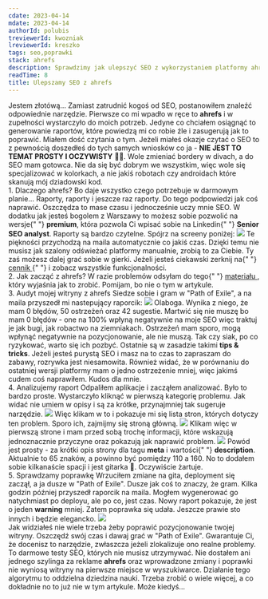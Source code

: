 ```yaml
---
cdate: 2023-04-14
mdate: 2023-04-14
authorId: polubis
treviewerId: kwozniak
lreviewerId: kreszko
tags: seo,poprawki
stack: ahrefs
description: Sprawdzimy jak ulepszyć SEO z wykorzystaniem platformy ahrefs oraz pobawimy się raportami, które dostępne są w darmowym planie.
readTime: 8
title: Ulepszamy SEO z ahrefs
---
```


<Prelude label="Wstęp">
  <M>
    Jestem złotówą... Zamiast zatrudnić kogoś od SEO, postanowiłem znaleźć
    odpowiednie narzędzie.
  </M>
  <M>
    Pierwsze co mi wpadło w ręce to <B>ahrefs</B> i w zupełności wystarczyło do
    moich potrzeb. Jedyne co chciałem osiągnąć to generowanie raportów, które
    powiedzą mi co robie źle i zasugerują jak to poprawić. Miałem dość czytania
    o tym. Jeżeli miałeś okazje czytać o SEO to z pewnością doszedłeś do tych
    samych wniosków co ja - <B>NIE JEST TO TEMAT PROSTY I OCZYWISTY</B> 🤦‍♂️.
  </M>
  <M>
    Wole zmieniać bordery w divach, a do SEO mam gotowca. Nie da się być dobrym
    we wszystkim, więc wole się specjalizować w kolorkach, a nie jakiś robotach
    czy androidach które skanują mój dziadowski kod.
  </M>
</Prelude>

<Section>
  <XL>1. Dlaczego ahrefs?</XL>
  <M>
    Bo daje wszystko czego potrzebuje w darmowym planie... Raporty, raporty i
    jeszcze raz raporty. Do tego podpowiedzi jak coś naprawić. Oszczędza to mase
    czasu i jednocześnie uczy mnie SEO.
  </M>
  <M>
    W dodatku jak jesteś bogolem z Warszawy to możesz sobie pozwolić na wersje{" "}
    <B>premium</B>, która pozwola Ci wpisać sobie na Linkedin{" "}
    <B>Senior SEO analyst</B>.
  </M>
  <M>Raporty są bardzo czytelne. Spójrz na screeny poniżej:</M>
  <Img
    src="/assets/improving-seo-with-ahrefs/ahrefs-report.jpg"
    description="Wygląd raportu"
  />
  <M>
    Te piękności przychodzą na maila automatycznie co jakiś czas. Dzięki temu
    nie musisz jak szalony odświeżać platformy manualnie, zrobią to za Ciebie.
    Ty zaś możesz dalej grać sobie w gierki.
  </M>
  <Hint hasBg>
    Jeżeli jesteś ciekawski zerknij na{" "}
    <A href="https://ahrefs.com/pl/pricing" outside>
      cennik
    </A>{" "}
    i zobacz wszystkie funkcjonalności.
  </Hint>
</Section>

<Section>
  <XL>2. Jak zacząć z ahrefs?</XL>
  <List items="Załóż konto,Podłącz witryne,Zaloguj się,Przejdź do zakładki Side Audit,Wygeneruj pierszy raport" />
  <M>
    W razie problemów odsyłam do tego{" "}
    <A href="https://www.youtube.com/watch?v=oJPGa0J6p5Q&t=1s" outside>
      materiału
    </A>
    , który wyjaśnia jak to zrobić. Pomijam, bo nie o tym w artykule.
  </M>
</Section>

<Section>
  <XL>3. Audyt mojej witryny z ahrefs</XL>
  <M>
    Siedze sobie i gram w "Path of Exile", a na maila przyszedł mi nastepujący
    raporcik:
  </M>
  <Img
    src="/assets/improving-seo-with-ahrefs/ahrefs.jpg"
    description="Powiadomienie od ahrefs"
  />
  <M>
    Olaboga. Wynika z niego, że mam 0 błędów, 50 ostrzeżeń oraz 42 sugestie.
    Martwić się nie muszę bo mam 0 błędów - one na 100% wpłyną negatywnie na
    moje SEO więc traktuj je jak bugi, jak robactwo na ziemniakach.
  </M>
  <M>
    Ostrzeżeń mam sporo, mogą wpłynąć negatywnie na pozycjonowanie, ale nie
    muszą. Tak czy siak, po co ryzykować, warto się ich pozbyć.
  </M>
  <M>
    Ostatnie są w zasadzie takimi <B>tips & tricks</B>. Jeżeli jesteś purystą
    SEO i masz na to czas to zapraszam do zabawy, rozrywka jest niesamowita.
  </M>
  <M>
    Również widać, że w porównaniu do ostatniej wersji platformy mam o jedno
    ostrzeżenie mniej, więc jakimś cudem coś naprawiłem. Kudos dla mnie.
  </M>
</Section>

<Section>
  <XL>4. Analizujemy raport</XL>
  <M>
    Odpaliłem aplikacje i zacząłem analizować. Było to bardzo proste.
    Wystarczyło kliknąć w pierwszą kategorię problemu. Jak widać nie umiem w
    opisy i są za krótke, przynajmniej tak sugeruje narzędzie.
  </M>
  <Img src="/assets/improving-seo-with-ahrefs/description-link.jpg" />
  <M>
    Więc klikam w to i pokazuje mi się lista stron, których dotyczy ten problem.
    Sporo ich, zajmijmy się stroną główną.
  </M>
  <Img src="/assets/improving-seo-with-ahrefs/problems.jpg" />
  <M>
    Klikam więc w pierwszą strone i mam przed sobą trochę informacji, które
    wskazują jednoznacznie przyczyne oraz pokazują jak naprawić problem.
  </M>
  <Img
    src="/assets/improving-seo-with-ahrefs/home.jpg"
    description="1 ostrzeżenie i 2 sugestie"
  />
  <M>
    Powód jest prosty - za krótki opis strony dla tagu <B>meta</B> i wartości{" "}
    <B>description</B>. Aktualnie to 65 znaków, a powinno być pomiędzy 110 a
    160. No to dodałem sobie kilkanaście spacji i jest gitarka 💩. Oczywiście
    żartuje.
  </M>
</Section>

<Section>
  <XL>5. Sprawdzamy poprawkę</XL>
  <M>
    Wrzuciłem zmiane na gita, deployment się zaczął, a ja dusze w "Path of
    Exile". Dusze jak coś to znaczy, że gram. Kilka godzin później przyszedł
    raporcik na maila. Mogłem wygenerować go natychmiast po deployu, ale po co,
    jest czas.
  </M>
  <M>
    Nowy raport pokazuje, że jest o jeden <B>warning</B> mniej. Zatem poprawka
    się udała. Jeszcze prawie sto innych i będzie elegancko.
  </M>
  <Img
    src="/assets/improving-seo-with-ahrefs/final.jpg"
    description="Nowe, lepsze SEO"
  />
</Section>

<Summary label="Podsumowanie">
  <M>
    Jak widziałeś nie wiele trzeba żeby poprawić pozycjonowanie twojej witryny.
    Oszczędź swój czas i dawaj grać w "Path of Exile". Gwarantuje Ci, że
    docenisz to narzędzie, zwłaszcza jeżeli zlokalizuje ono realne problemy. To
    darmowe testy SEO, których nie musisz utrzymywać.
  </M>
  <Hint hasBg>
    Nie dostałem ani jednego szylinga za reklame <B>ahrefs</B> oraz wprowadzone
    zmiany i poprawki nie wyniosą witryny na pierwsze miejsce w wyszukiwarce.
    Działanie tego algorytmu to oddzielna dziedzina nauki. Trzeba zrobić o wiele
    więcej, a co dokładnie no to już nie w tym artykule. Może kiedyś...
  </Hint>
</Summary>
